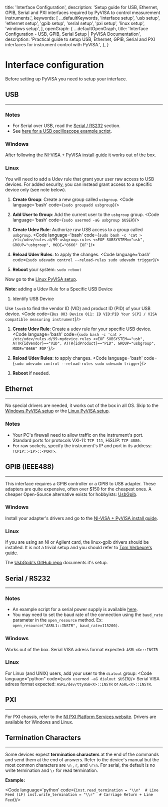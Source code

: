 
   title: 'Interface Configuration',
   description: 'Setup guide for USB, Ethernet, GPIB, Serial and PXI interfaces required by PyVISA to control measurement instruments.',
   keywords: [
      ...defaultKeywords,
      'interface setup',
      'usb setup',
      'ethernet setup',
      'gpib setup',
      'serial setup',
      'pxi setup',
      'linux setup',
      'windows setup',
   ],
   openGraph: {
      ...defaultOpenGraph,
      title: 'Interface Configuration - USB, GPIB, Serial Setup | PyVISA Documentation',
      description: 'Practical guide to setup USB, Ethernet, GPIB, Serial and PXI interfaces for instrument control with PyVISA.',
   },
}


# Interface configuration

Before setting up PyVISA you need to setup your interface.

## USB
---
### Notes
- For Serial over USB, read the [Serial / RS232](#serial-rs-232) section.
- See [here for a USB oscilloscope example script](/oscilloscope-example).

### Windows

After following the [NI-VISA + PyVISA install guide](/windows-setup) it works out of the box.

### Linux
You will need to add a Udev rule that grant your user raw access to USB devices.
For added security, you can instead grant access to a specific device only (see note below).

1. **Create Group**: Create a new group called `usbgroup`.
   <Code language='bash' code={`sudo groupadd usbgroup`}/>

1. **Add User to Group**: Add the current user to the `usbgroup` group.
   <Code language='bash' code={`sudo usermod -aG usbgroup $USER`}/>

1. **Create Udev Rule**: Authorize raw USB access to a group called `usbgroup`.
<Code language='bash' code={`sudo bash -c 'cat > /etc/udev/rules.d/99-usbgroup.rules <<EOF
   SUBSYSTEM=="usb", GROUP="usbgroup", MODE="0666"
   EOF'`}/>

1. **Reload Udev Rules**: to apply the changes.
   <Code language='bash' code={`sudo udevadm control --reload-rules
   sudo udevadm trigger`}/>

1. **Reboot** your system: `sudo reboot`

Now go to the [Linux PyVISA setup](/linux-setup).

**Note:** adding a Udev Rule for a Specific USB Device

1. Identify USB Device

Use `lsusb` to find the vendor ID (VID) and product ID (PID) of your USB device.
   <Code code={`Bus 003 Device 011: ID VID:PID Your SCPI / VISA compatible measuring instrument`}/>

1. **Create Udev Rule**: Create a udev rule for your specific USB device.
   <Code language='bash' code={`sudo bash -c 'cat > /etc/udev/rules.d/99-mydevice.rules <<EOF
   SUBSYSTEM=="usb", ATTR{idVendor}=="VID", ATTR{idProduct}=="PID", GROUP="usbgroup", MODE="0666"
   EOF'`}/>

1. **Reload Udev Rules**: to apply changes.
   <Code language='bash' code={`sudo udevadm control --reload-rules
   sudo udevadm trigger`}/>

1. **Reboot** if needed.

## Ethernet
---

No special drivers are needed, it works out of the box in all OS.
Skip to the [Windows PyVISA setup](/windows-setup) or the [Linux PyVISA setup](/linux-setup).

### Notes

- Your PC's firewall need to allow traffic on the instrument's port.
Standard ports for protocols VXI-11: `TCP 111`, HiSLIP: `TCP 4880`.
- For raw sockets, specify the instrument's IP and port in its address: `TCPIP::<IP>::<PORT>`.

## GPIB (IEEE488)
---
This interface requires a GPIB controller or a GPIB to USB adapter.
These adapters are quite expensive, often over $150 for the cheapest ones.
A cheaper Open-Source alternative exists for hobbyists: [UsbGpib](https://github.com/xyphro/UsbGpib).

### Windows

Install your adapter's drivers and go to the [NI-VISA + PyVISA install guide](/windows-setup).

### Linux

If you are using an NI or Agilent card, the linux-gpib drivers should be installed.
It is not a trivial setup and you should refer to [Tom Verbeure's guide](https://tomverbeure.github.io/2023/01/29/Installing-Linux-GPIB-Drivers-for-the-Agilent-82357B.html).

The [UsbGpib's GitHub repo](https://github.com/xyphro/UsbGpib/tree/master/SW/NiceGUI) documents it's setup.

## Serial / RS232
---
### Notes
- An example script for a serial power supply is available [here](/power-supply-example).
- You may need to set the baud rate of the connection using the `baud_rate` parameter in the `open_resource` method. Ex: `open_resource("ASRL1::INSTR", baud_rate=115200)`.

### Windows

Works out of the box.
Serial VISA adress format expected: `ASRL<X>::INSTR`

### Linux
For Linux (and UNIX) users, add your user to the `dialout` group: 
<Code language="python" code={`sudo usermod -aG dialout $USER`}/>
Serial VISA adress format expected: `ASRL/dev/ttyUSB<X>::INSTR` or `ASRL<X>::INSTR`.

## PXI
---
For PXI chassis, refer to the [NI PXI Platform Services website](https://www.ni.com/en/support/downloads/drivers/download.pxi-platform-services.html).
Drivers are available for Windows and Linux.

## Termination Characters
---

Some devices expect **termination characters** at the end of the commands and send them at the end of answers.
Refer to the device's manual but the most common characters are `\n` , `r`, and `\r\n`.
For serial, the default is no write termination and `\r` for read termination.

**Example:**

<Code language='python' code={`inst.read_termination = "\\n"  # Line Feed (LF)
inst.write_termination = "\\r"  # Carriage Return + Line Feed`}/>